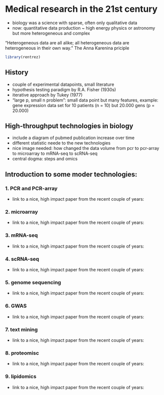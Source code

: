 # Medical research in the 21st century

- biology was a science with sparse, often only qualitative data
- now: quantitative data production ~ high energy physics or astronomy but more heterogeneous and complex

"Heterogeneous data are all alike; all heterogeneous data are heterogeneous in their own way." The Anna Karenina priciple

```r
library(rentrez)
```

## History
- couple of experimental datapoints, small literature
- hypothesis testing paradigm by R.A. Fisher (1930s)
- iterative approach by Tukey (1977)
- "large p, small n problem": small data point but many features, example: gene expression data set for 10 patients (n = 10) but 20.000 gens (p = 20.000)




## High-throughput technologies in biology
- include a diagram of pubmed publication increase over time
- different statistic neede to the new technologies 
- nice image needed: how changed the data volume from pcr to pcr-array to microarray to mRNA-seq to scRNA-seq
- central dogma: steps and omics


## Introduction to some moder technologies:

### 1. PCR and PCR-array
- link to a nice, high impact paper from the recent couple of years: 

### 2. microarray
- link to a nice, high impact paper from the recent couple of years:

### 3. mRNA-seq
- link to a nice, high impact paper from the recent couple of years:

### 4. scRNA-seq
- link to a nice, high impact paper from the recent couple of years:

### 5. genome sequencing
- link to a nice, high impact paper from the recent couple of years:

### 6. GWAS
- link to a nice, high impact paper from the recent couple of years:

### 7. text mining
- link to a nice, high impact paper from the recent couple of years:

### 8. proteomisc
- link to a nice, high impact paper from the recent couple of years:

### 9. lipidomics
- link to a nice, high impact paper from the recent couple of years:


